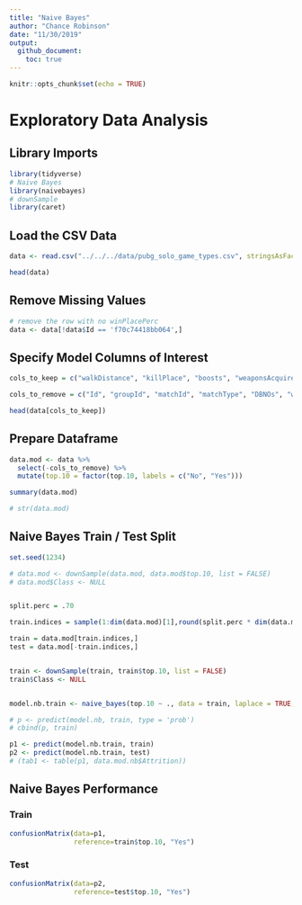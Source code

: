 ```yaml
---
title: "Naive Bayes"
author: "Chance Robinson"
date: "11/30/2019"
output: 
  github_document:
    toc: true
---
```


```r
knitr::opts_chunk$set(echo = TRUE)
```

# Exploratory Data Analysis

## Library Imports


```r
library(tidyverse)
# Naive Bayes
library(naivebayes)
# downSample
library(caret)
```



## Load the CSV Data

```r
data <- read.csv("../../../data/pubg_solo_game_types.csv", stringsAsFactors=FALSE)

```


```r
head(data)
```

## Remove Missing Values

```r
# remove the row with no winPlacePerc   
data <- data[!data$Id == 'f70c74418bb064',]
```



## Specify Model Columns of Interest

```r
cols_to_keep = c("walkDistance", "killPlace", "boosts", "weaponsAcquired", "damageDealt", "heals", "kills", "top.10")

cols_to_remove = c("Id", "groupId", "matchId", "matchType", "DBNOs", "winPlacePerc")

head(data[cols_to_keep])


```


## Prepare Dataframe

```r
data.mod <- data %>%
  select(-cols_to_remove) %>%
  mutate(top.10 = factor(top.10, labels = c("No", "Yes"))) 

summary(data.mod)

# str(data.mod)

```


## Naive Bayes Train / Test Split

```r

set.seed(1234)

# data.mod <- downSample(data.mod, data.mod$top.10, list = FALSE)
# data.mod$Class <- NULL


split.perc = .70

train.indices = sample(1:dim(data.mod)[1],round(split.perc * dim(data.mod)[1]))

train = data.mod[train.indices,]
test = data.mod[-train.indices,]


train <- downSample(train, train$top.10, list = FALSE)
train$Class <- NULL


model.nb.train <- naive_bayes(top.10 ~ ., data = train, laplace = TRUE, usekernel = TRUE)

# p <- predict(model.nb, train, type = 'prob')
# cbind(p, train)

p1 <- predict(model.nb.train, train)
p2 <- predict(model.nb.train, test)
# (tab1 <- table(p1, data.mod.nb$Attrition))

```



## Naive Bayes Performance

### Train
```r

confusionMatrix(data=p1,  
                reference=train$top.10, "Yes")

```

### Test
```r


confusionMatrix(data=p2,  
                reference=test$top.10, "Yes")

```





